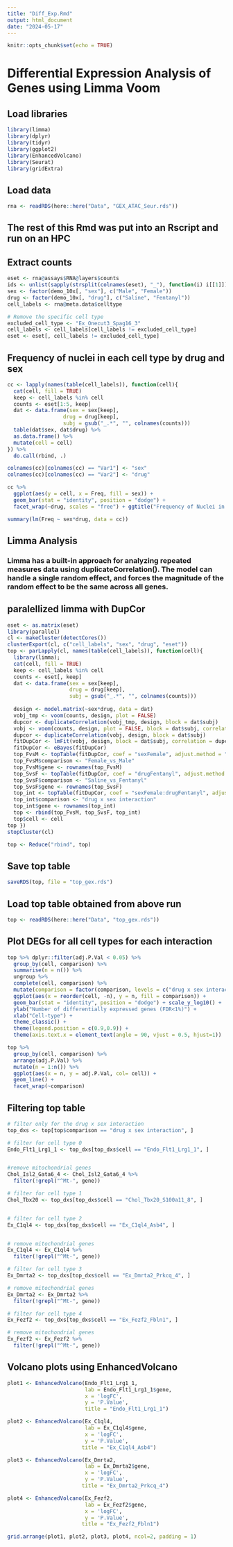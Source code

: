 ```yaml
---
title: "Diff_Exp.Rmd"
output: html_document
date: "2024-05-17"
---
```


```r
knitr::opts_chunk$set(echo = TRUE)
```

# Differential Expression Analysis of Genes using Limma Voom 

## Load libraries 
```r
library(limma)
library(dplyr)
library(tidyr)
library(ggplot2)
library(EnhancedVolcano)
library(Seurat)
library(gridExtra)
```

## Load data 
```r
rna <- readRDS(here::here("Data", "GEX_ATAC_Seur.rds"))
```

## The rest of this Rmd was put into an Rscript and run on an HPC 

## Extract counts 
```r
eset <- rna@assays$RNA@layers$counts
ids <- unlist(sapply(strsplit(colnames(eset), "_"), function(i) i[[1]]))
sex <- factor(demo_10x[, "sex"], c("Male", "Female"))
drug <- factor(demo_10x[, "drug"], c("Saline", "Fentanyl"))
cell_labels <- rna@meta.data$celltype
```

```r
# Remove the specific cell type
excluded_cell_type <- "Ex_Onecut3_Spag16_3"
cell_labels <- cell_labels[cell_labels != excluded_cell_type]
eset <- eset[, cell_labels != excluded_cell_type]
```


## Frequency of nuclei in each cell type by drug and sex 
```r
cc <- lapply(names(table(cell_labels)), function(cell){
  cat(cell, fill = TRUE)
  keep <- cell_labels %in% cell
  counts <- eset[1:5, keep]
  dat <- data.frame(sex = sex[keep],
                  drug = drug[keep],
                  subj = gsub("_.*", "", colnames(counts)))
  table(dat$sex, dat$drug) %>% 
  as.data.frame() %>% 
  mutate(cell = cell)
}) %>% 
  do.call(rbind, .)

colnames(cc)[colnames(cc) == "Var1"] <- "sex"
colnames(cc)[colnames(cc) == "Var2"] <- "drug"

cc %>% 
  ggplot(aes(y = cell, x = Freq, fill = sex)) +
  geom_bar(stat = "identity", position = "dodge") +
  facet_wrap(~drug, scales = "free") + ggtitle("Frequency of Nuclei in Each Cell Type by Sex and Drug")

summary(lm(Freq ~ sex*drug, data = cc))

```

## Limma Analysis 
### Limma has a built-in approach for analyzing repeated measures data using duplicateCorrelation(). The model can handle a single random effect, and forces the magnitude of the random effect to be the same across all genes.

## paralellized limma with DupCor 

```r
eset <- as.matrix(eset)
library(parallel)
cl <- makeCluster(detectCores())
clusterExport(cl, c("cell_labels", "sex", "drug", "eset"))
top <- parLapply(cl, names(table(cell_labels)), function(cell){
  library(limma);
  cat(cell, fill = TRUE)
  keep <- cell_labels %in% cell
  counts <- eset[, keep]
  dat <- data.frame(sex = sex[keep],
                    drug = drug[keep],
                    subj = gsub("_.*", "", colnames(counts)))
  
  design <- model.matrix(~sex*drug, data = dat)
  vobj_tmp <- voom(counts, design, plot = FALSE)
  dupcor <- duplicateCorrelation(vobj_tmp, design, block = dat$subj)
  vobj <- voom(counts, design, plot = FALSE, block = dat$subj, correlation = dupcor$consensus)
  dupcor <- duplicateCorrelation(vobj, design, block = dat$subj)
  fitDupCor <- lmFit(vobj, design, block = dat$subj, correlation = dupcor$consensus)
  fitDupCor <- eBayes(fitDupCor)
  top_FvsM <- topTable(fitDupCor, coef = "sexFemale", adjust.method = "BH", number = nrow(fitDupCor))
  top_FvsM$comparison <- "Female_vs_Male"
  top_FvsM$gene <- rownames(top_FvsM)
  top_SvsF <- topTable(fitDupCor, coef = "drugFentanyl", adjust.method = "BH", number = nrow(fitDupCor))
  top_SvsF$comparison <- "Saline_vs_Fentanyl"
  top_SvsF$gene <- rownames(top_SvsF)
  top_int <- topTable(fitDupCor, coef = "sexFemale:drugFentanyl", adjust.method = "BH", number = nrow(fitDupCor))
  top_int$comparison <- "drug x sex interaction"
  top_int$gene <- rownames(top_int)
  top <- rbind(top_FvsM, top_SvsF, top_int)
  top$cell <- cell
top }) 
stopCluster(cl)

top <- Reduce("rbind", top)
```

## Save top table 
```r
saveRDS(top, file = "top_gex.rds")
```


## Load top table obtained from above run 
```r
top <- readRDS(here::here("Data", "top_gex.rds"))
```


## Plot DEGs for all cell types for each interaction  
```r
top %>% dplyr::filter(adj.P.Val < 0.05) %>% 
  group_by(cell, comparison) %>% 
  summarise(n = n()) %>% 
  ungroup %>% 
  complete(cell, comparison) %>% 
  mutate(comparison = factor(comparison, levels = c("drug x sex interaction", "Female_vs_Male", "Saline_vs_Fentanyl"))) %>% 
  ggplot(aes(x = reorder(cell, -n), y = n, fill = comparison)) + 
  geom_bar(stat = "identity", position = "dodge") + scale_y_log10() + 
  ylab("Number of differentially expressed genes (FDR<1%)") +   
  xlab("Cell-type") +   
  theme_classic() +   
  theme(legend.position = c(0.9,0.9)) + 
  theme(axis.text.x = element_text(angle = 90, vjust = 0.5, hjust=1))

top %>% 
  group_by(cell, comparison) %>% 
  arrange(adj.P.Val) %>% 
  mutate(n = 1:n()) %>% 
  ggplot(aes(x = n, y = adj.P.Val, col= cell)) +
  geom_line() +
  facet_wrap(~comparison) 

```

## Filtering top table  
```r
# filter only for the drug x sex interaction 
top_dxs <- top[top$comparison == "drug x sex interaction", ]

# filter for cell type 0 
Endo_Flt1_Lrg1_1 <- top_dxs[top_dxs$cell == "Endo_Flt1_Lrg1_1", ]


#remove mitochondrial genes 
Chol_Isl2_Gata6_4 <- Chol_Isl2_Gata6_4 %>%
  filter(!grepl("^Mt-", gene))

# filter for cell type 1 
Chol_Tbx20 <- top_dxs[top_dxs$cell == "Chol_Tbx20_S100a11_8", ]


# filter for cell type 2 
Ex_C1ql4 <- top_dxs[top_dxs$cell == "Ex_C1ql4_Asb4", ]


# remove mitochondrial genes 
Ex_C1ql4 <- Ex_C1ql4 %>%
  filter(!grepl("^Mt-", gene))

# filter for cell type 3 
Ex_Dmrta2 <- top_dxs[top_dxs$cell == "Ex_Dmrta2_Prkcq_4", ]

# remove mitochondrial genes 
Ex_Dmrta2 <- Ex_Dmrta2 %>%
  filter(!grepl("^Mt-", gene))

# filter for cell type 4 
Ex_Fezf2 <- top_dxs[top_dxs$cell == "Ex_Fezf2_Fbln1", ]

# remove mitochondrial genes 
Ex_Fezf2 <- Ex_Fezf2 %>%
  filter(!grepl("^Mt-", gene))
```

## Volcano plots using EnhancedVolcano 
```r
plot1 <- EnhancedVolcano(Endo_Flt1_Lrg1_1,
                         lab = Endo_Flt1_Lrg1_1$gene,
                         x = 'logFC',
                         y = 'P.Value',
                         title = "Endo_Flt1_Lrg1_1")

plot2 <- EnhancedVolcano(Ex_C1ql4,
                         lab = Ex_C1ql4$gene,
                         x = 'logFC',
                         y = 'P.Value',
                        title = "Ex_C1ql4_Asb4")

plot3 <- EnhancedVolcano(Ex_Dmrta2,
                         lab = Ex_Dmrta2$gene,
                         x = 'logFC',
                         y = 'P.Value',
                        title = "Ex_Dmrta2_Prkcq_4")

plot4 <- EnhancedVolcano(Ex_Fezf2,
                         lab = Ex_Fezf2$gene,
                         x = 'logFC',
                         y = 'P.Value',
                        title = "Ex_Fezf2_Fbln1")

grid.arrange(plot1, plot2, plot3, plot4, ncol=2, padding = 1)
```

